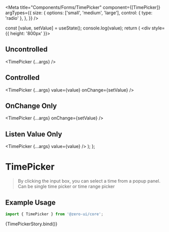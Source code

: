 
<Meta
  title="Components/Forms/TimePicker"
  component={[TimePicker]}
  argTypes={{
    size: {
      options: ['small', 'medium', 'large'],
      control: { type: 'radio' },
    },
  }}
/>

  const [value, setValue] = useState();
  console.log(value);
  return (
    <div style={{ height: '800px' }}>
      <h2>Uncontrolled</h2>
      <TimePicker {...args} />
      <h2>Controlled</h2>
      <TimePicker {...args} value={value} onChange={setValue} />
      <h2>OnChange Only</h2>
      <TimePicker {...args} onChange={setValue} />
      <h2>Listen Value Only</h2>
      <TimePicker {...args} value={value} />
    </div>
  );
};

# TimePicker

> By clicking the input box, you can select a time from a popup panel.
> Can be single time picker or time range picker

## Example Usage

```jsx
import { TimePicker } from '@zero-ui/core';
```

<Canvas columns={2} withSource="close">
  <Story
    name="TimePicker"
    args={{
      disabled: false,
      colorScheme: 'teal',
      isRange: true,
      placeholder: 'Select Time',
      placeholderStart: 'Select Start',
      placeholderEnd: 'Select End',
      size: 'medium',
    }}
  >
    {TimePickerStory.bind()}
  </Story>
</Canvas>

<ArgsTable of={TimePicker} />

